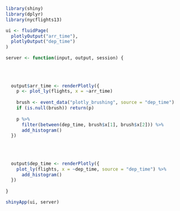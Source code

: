 ```r
library(shiny)
library(dplyr)
library(nycflights13)

ui <- fluidPage(
  plotlyOutput("arr_time"),
  plotlyOutput("dep_time")
)

server <- function(input, output, session) {
  
  
  
  
  output$arr_time <- renderPlotly({
    p <- plot_ly(flights, x = ~arr_time) 
    
    brush <- event_data("plotly_brushing", source = "dep_time")
    if (is.null(brush)) return(p)
    
    p %>%
      filter(between(dep_time, brush$x[1], brush$x[2])) %>%
      add_histogram()
  })
  
  
  
  
  output$dep_time <- renderPlotly({
    plot_ly(flights, x = ~dep_time, source = "dep_time") %>%
      add_histogram()
  })
  
}

shinyApp(ui, server)
```
